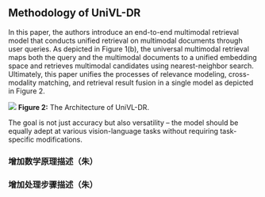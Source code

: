 ## Methodology of UniVL-DR

In this paper, the authors introduce an end-to-end multimodal retrieval model that conducts unified retrieval on multimodal documents through user queries. As depicted in Figure 1(b), the universal multimodal retrieval maps both the query and the multimodal documents to a unified embedding space and retrieves multimodal candidates using nearest-neighbor search. Ultimately, this paper unifies the processes of relevance modeling, cross-modality matching, and retrieval result fusion in a single model as depicted in Figure 2.

![](https://huatu.98youxi.com/markdown/work/uploads/upload_47eb1633e3380ebf23bfc6023305f1fb.png)
   **Figure 2:** The Architecture of UniVL-DR.

The goal is not just accuracy but also versatility – the model should be equally adept at various vision-language tasks without requiring task-specific modifications.

### 增加数学原理描述（朱）

### 增加处理步骤描述（朱）
